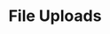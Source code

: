 ---
id: "php_tf_med_007"
questionType: "TRUE_FALSE"
title: "File Uploads"
statement: "Uploaded files are stored in the $_POST superglobal."
difficulty: "MEDIUM"
category: "PHP"
correctAnswer: false
explanation: "Uploaded files are stored in $_FILES, not $_POST."
---
